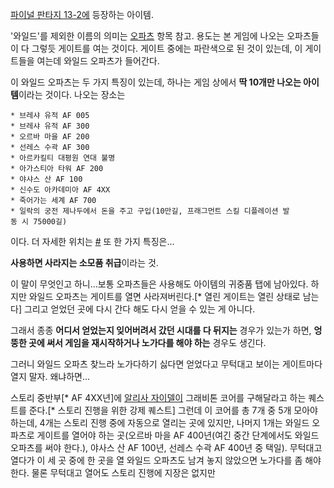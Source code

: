 [[파이널 판타지 13-2]]에 등장하는 아이템.

'와일드'를 제외한 이름의 의미는 [[오파츠]] 항목 참고. 용도는 본 게임에 나오는 오파츠들이 다 그렇듯 게이트를 여는 것이다. 게이트 중에는 파란색으로 된 것이 있는데, 이 게이트들을 여는데 와일드 오파츠가 들어간다.

이 와일드 오파츠는 두 가지 특징이 있는데, 하나는 게임 상에서 '''딱 10개만 나오는 아이템'''이라는 것이다. 나오는 장소는

 * 브레샤 유적 AF 005
 * 브레샤 유적 AF 300
 * 오르바 마을 AF 200
 * 선레스 수곽 AF 300
 * 아르카킬티 대평원 연대 불명
 * 아가스티아 타워 AF 200
 * 야샤스 산 AF 100
 * 신수도 아카데미아 AF 4XX
 * 죽어가는 세계 AF 700
 * 일락의 궁전 제나두에서 돈을 주고 구입(10만길, 프래그먼트 스킬 디플레이션 발동 시 75000길)

이다. 더 자세한 위치는 [http://bbs1.ruliweb.daum.net/gaia/do/ruliweb/family/1472/read?articleId=4874694&bbsId=G001&itemId=9948&pageIndex=1 #] 또 한 가지 특징은...

'''사용하면 사라지는 소모품 취급'''이라는 것.

이 말이 무엇인고 하니...보통 오파츠들은 사용해도 아이템의 귀중품 탭에 남아있다. 하지만 와일드 오파츠는 게이트를 열면 사라져버린다.[* 열린 게이트는 열린 상태로 남는다] 그리고 얻었던 곳에 다시 간다 해도 다시 얻을 수 있는 게 아니다.

그래서 종종 '''어디서 얻었는지 잊어버려서 갔던 시대를 다 뒤지는''' 경우가 있는가 하면, '''엉뚱한 곳에 써서 게임을 재시작하거나 노가다를 해야 하는''' 경우도 생긴다.

그러니 와일드 오파츠 찾느라 노가다하기 싫다면 얻었다고 무턱대고 보이는 게이트마다 열지 말자. 왜냐하면...

스토리 중반부[* AF 4XX년]에 [[알리사 자이델]]이 그래비톤 코어를 구해달라고 하는 퀘스트를 준다.[* 스토리 진행을 위한 강제 퀘스트] 그런데 이 코어를 총 7개 중 5개 모아야 하는데, 4개는 스토리 진행 중에 자동으로 열리는 곳에 있지만, 나머지 1개는 와일드 오파츠로 게이트를 열어야 하는 곳(오르바 마을 AF 400년(여긴 중간 단계에서도 와일드 오파츠를 써야 한다.), 야사스 산 AF 100년, 선레스 수곽 AF 400년 중 택일). 무턱대고 열다가 이 세 곳 중에 한 곳을 열 와일드 오파츠도 남겨 놓지 않았으면 노가다를 좀 해야 한다. 물론 무턱대고 열어도 스토리 진행에 지장은 없지만 
